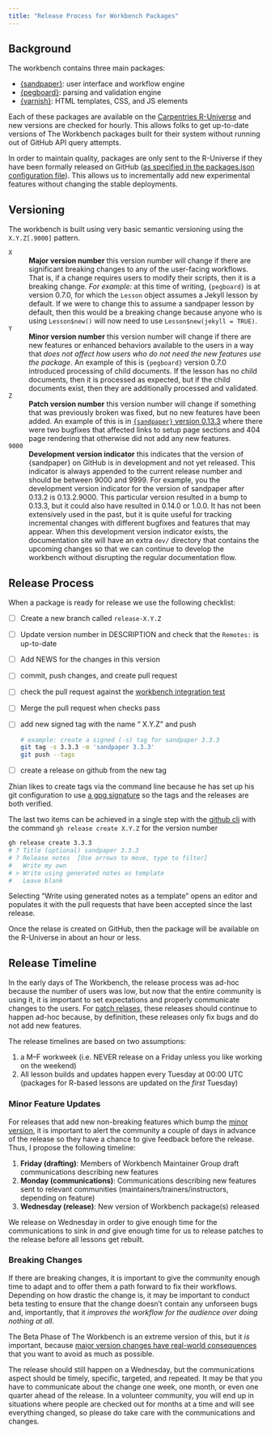 ```yaml
---
title: "Release Process for Workbench Packages"
---
```


## Background

The workbench contains three main packages:

 - [{sandpaper}]\: user interface and workflow engine
 - [{pegboard}]\: parsing and validation engine
 - [{varnish}]\: HTML templates, CSS, and JS elements

Each of these packages are available on the [Carpentries R-Universe][r-universe]
and new versions are checked for hourly. This allows folks to get up-to-date
versions of The Workbench packages built for their system without running out
of GitHub API query attempts.

In order to maintain quality, packages are only sent to the R-Universe if they
have been formally released on GitHub ([as specified in the packages.json
configuration
file](https://github.com/carpentries/universe/blob/0c330a1e8f0337de483144fece37c2710af6f4df/packages.json#L16-L33)).
This allows us to incrementally add new experimental features without changing
the stable deployments.

## Versioning

The workbench is built using very basic semantic versioning using the
`X.Y.Z[.9000]` pattern. 

[`X`]{#major}
: **Major version number** this version number will change if there are
  significant breaking changes to any of the user-facing workflows. That is, if
  a change requires users to modify their scripts, then it is a breaking change.
  _For example:_ at this time of writing, `{pegboard}` is at version 0.7.0, for
  which the `Lesson` object assumes a Jekyll lesson by default. If we were to
  change this to assume a sandpaper lesson by default, then this would be a
  breaking change because anyone who is using `Lesson$new()` will now need to
  use `Lesson$new(jekyll = TRUE)`.

[`Y`]{#minor}
: **Minor version number** this version number will change if there are new
  features or enhanced behaviors available to the users in a way that _does not
  affect how users who do not need the new features use the package_. An example
  of this is `{pegboard}` version 0.7.0 introduced processing of child
  documents. If the lesson has no child documents, then it is processed as
  expected, but if the child documents exist, then they are additionally
  processed and validated. 

[`Z`]{#patch}
: **Patch version number** this version number will change if something that
  was previously broken was fixed, but no new features have been added. An
  example of this is in [`{sandpaper}` version
  0.13.3](https://github.com/carpentries/sandpaper/releases/tag/0.13.3) where
  there were two bugfixes that affected links to setup page sections and 404
  page rendering that otherwise did not add any new features.

[`9000`]{#dev}
: **Development version indicator** this indicates that the version of
  {sandpaper} on GitHub is in development and not yet released. This indicator
  is always appended to the current release number and should be between 9000
  and 9999. For example, you the development version indicator for the version
  of sandpaper after 0.13.2 is 0.13.2.9000. This particular version resulted in
  a bump to 0.13.3, but it could also have resulted in 0.14.0 or 1.0.0.  It has
  not been extensively used in the past, but it is quite useful for tracking
  incremental changes with different bugfixes and features that may appear. When
  this development version indicator exists, the documentation site will have an
  extra `dev/` directory that contains the upcoming changes so that we can
  continue to develop the workbench without disrupting the regular documentation
  flow.


## Release Process

When a package is ready for release we use the following checklist:

 - [ ] Create a new branch called `release-X.Y.Z`
 - [ ] Update version number in DESCRIPTION and check that the `Remotes:` is
       up-to-date
 - [ ] Add NEWS for the changes in this version
 - [ ] commit, push changes, and create pull request
 - [ ] check the pull request against the [workbench integration
   test](https://github.com/carpentries/workbench-integration-test#readme)
 - [ ] Merge the pull request when checks pass
 - [ ] add new signed tag with the name "<package> X.Y.Z" and push

      ```bash
      # example: create a signed (-s) tag for sandpaper 3.3.3
      git tag -s 3.3.3 -m 'sandpaper 3.3.3'
      git push --tags
      ```
 - [ ] create a release on github from the new tag


::: {.callout-note}

Zhian likes to create tags via the command line because he has set up his git
configuration to use [a gpg signature](https://www.garrickadenbuie.com/blog/signed-verified-git-commits-keybase-rstudio/#fnref3)
so the tags and the releases are both verified.

:::

The last two items can be achieved in a single step with the [github
cli](https://cli.github.com/) with the command `gh release create X.Y.Z` for
the version number

```bash
gh release create 3.3.3
# ? Title (optional) sandpaper 3.3.3
# ? Release notes  [Use arrows to move, type to filter]
#   Write my own
# > Write using generated notes as template
#   Leave blank
```

Selecting "Write using generated notes as a template" opens an editor and
populates it with the pull requests that have been accepted since the last
release.

Once the relase is created on GitHub, then the package will be available on
the R-Universe in about an hour or less. 


## Release Timeline

In the early days of The Workbench, the release process was ad-hoc because the
number of users was low, but now that the entire community is using it, it is
important to set expectations and properly communicate changes to the users.
For [patch relases](#patch), these releases should continue to happen ad-hoc
because, by definition, these releases only fix bugs and do not add new
features.

The release timelines are based on two assumptions:

1. a M--F workweek (i.e. NEVER release on a Friday unless you like working on
   the weekend)
2. All lesson builds and updates happen every Tuesday at 00:00 UTC (packages for
   R-based lessons are updated on the _first_ Tuesday)

### Minor Feature Updates

For releases that add new non-breaking features which bump the [minor
version](#minor), it is important to alert the community a couple of days in
advance of the release so they have a chance to give feedback before the
release. Thus, I propose the following timeline:

 1. **Friday (drafting)**: Members of Workbench Maintainer Group draft
    communications describing new features
 2. **Monday (communications)**: Communications describing new features sent to
    relevant communities (maintainers/trainers/instructors, depending on
    feature)
 3. **Wednesday (release)**: New version of Workbench package(s) released

We release on Wednesday in order to give enough time for the communications to
sink in _and_ give enough time for us to release patches to the release before
all lessons get rebuilt. 


### Breaking Changes

If there are breaking changes, it is important to give the community enough time
to adapt and to offer them a path forward to fix their workflows. Depending on
how drastic the change is, it may be important to conduct beta testing to 
ensure that the change doesn't contain any unforseen bugs and, importantly, that
it _improves the workflow for the audience over doing nothing at all_.

The Beta Phase of The Workbench is an extreme version of this, but it _is_
important, because [major version changes have real-world
consequences](https://github.com/dwinter/mmod/issues/2) that you want to avoid
as much as possible.

The release should still happen on a Wednesday, but the communications aspect
should be timely, specific, targeted, and repeated. It may be that you have to
communicate about the change one week, one month, or even one quarter ahead of
the release. In a volunteer community, you will end up in situations where
people are checked out for months at a time and will see everything changed, so
please do take care with the communications and changes. 

[{varnish}]: https://carpentries.github.io/varnish/
[{pegboard}]: https://carpentries.github.io/pegboard/
[{sandpaper}]: https://carpentries.github.io/sandpaper/
[r-universe]: https://carpentries.r-universe.dev/
